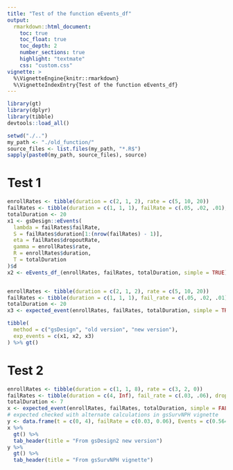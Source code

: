 ```yaml
---
title: "Test of the function eEvents_df"
output:
  rmarkdown::html_document:
    toc: true
    toc_float: true
    toc_depth: 2
    number_sections: true
    highlight: "textmate"
    css: "custom.css"
vignette: >
  %\VignetteEngine{knitr::rmarkdown}
  %\VignetteIndexEntry{Test of the function eEvents_df}
---
```


```r
library(gt)
library(dplyr)
library(tibble)
devtools::load_all()
```

```r
setwd("./..")
my_path <- "./old_function/"
source_files <- list.files(my_path, "*.R$")
sapply(paste0(my_path, source_files), source)
```

# Test 1

```r
enrollRates <- tibble(duration = c(2, 1, 2), rate = c(5, 10, 20))
failRates <- tibble(duration = c(1, 1, 1), failRate = c(.05, .02, .01), dropoutRate = .01)
totalDuration <- 20
x1 <- gsDesign::eEvents(
  lambda = failRates$failRate,
  S = failRates$duration[1:(nrow(failRates) - 1)],
  eta = failRates$dropoutRate,
  gamma = enrollRates$rate,
  R = enrollRates$duration,
  T = totalDuration
)$d
x2 <- eEvents_df_(enrollRates, failRates, totalDuration, simple = TRUE)


enrollRates <- tibble(duration = c(2, 1, 2), rate = c(5, 10, 20))
failRates <- tibble(duration = c(1, 1, 1), fail_rate = c(.05, .02, .01), dropout_rate = .01)
totalDuration <- 20
x3 <- expected_event(enrollRates, failRates, totalDuration, simple = TRUE)

tibble(
  method = c("gsDesign", "old version", "new version"),
  exp_events = c(x1, x2, x3)
) %>% gt()
```

# Test 2

```r
enrollRates <- tibble(duration = c(1, 1, 8), rate = c(3, 2, 0))
failRates <- tibble(duration = c(4, Inf), fail_rate = c(.03, .06), dropout_rate = c(.001, .002))
totalDuration <- 7
x <- expected_event(enrollRates, failRates, totalDuration, simple = FALSE) %>% data.frame()
# expected checked with alternate calculations in gsSurvNPH vignette
y <- data.frame(t = c(0, 4), failRate = c(0.03, 0.06), Events = c(0.5642911, 0.5194821))
x %>%
  gt() %>%
  tab_header(title = "From gsDesign2 new version")
y %>%
  gt() %>%
  tab_header(title = "From gsSurvNPH vignette")
```
